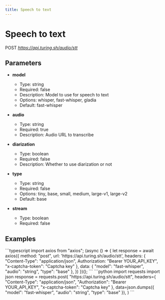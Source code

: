 ```yaml
---
title: Speech to text
---
```


# Speech to text
POST *https://api.turing.sh/audio/stt*
## Parameters


- **model**
  - Type: string
  - Required: false
  - Description: Model to use for speech to text
  - Options: whisper, fast-whisper, gladia
  - Default: fast-whisper

- **audio**
  - Type: string
  - Required: true
  - Description: Audio URL to transcribe

- **diarization**
  - Type: boolean
  - Required: false
  - Description: Whether to use diarization or not

- **type**
  - Type: string
  - Required: false
  - Options: tiny, base, small, medium, large-v1, large-v2
  - Default: base

- **stream**
  - Type: boolean
  - Required: false

## Examples

<CodeGroup title="Speech to text example">
  ```typescript
  import axios from "axios";
  (async () => {
    let response = await axios({
      method: "post",
      url: 'https://api.turing.sh/audio/stt',
      headers: {
        "Content-Type": "application/json",
        Authorization: "Bearer YOUR_API_KEY",
        "x-captcha-token": "Captcha key"
      },
      data: {
  "model": "fast-whisper",
  "audio": "string",
  "type": "base"
},
    })
  })();
  ```
  ```python
  import requests
  import json
  response = requests.post(
    "https://api.turing.sh/audio/stt",
    headers={
      "Content-Type": "application/json",
      "Authorization": "Bearer YOUR_API_KEY",
      "x-captcha-token": "Captcha key"
    },
    data=json.dumps({
  "model": "fast-whisper",
  "audio": "string",
  "type": "base"
}),
  )
  ```
</CodeGroup>